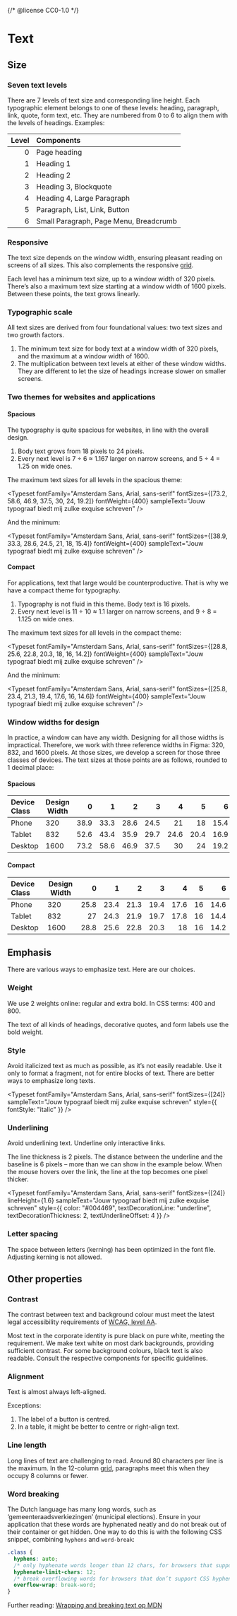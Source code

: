 {/* @license CC0-1.0 */}


<Meta title="Brand/Design Tokens/Text" />

# Text

## Size

### Seven text levels

There are 7 levels of text size and corresponding line height.
Each typographic element belongs to one of these levels: heading, paragraph, link, quote, form text, etc.
They are numbered from 0 to 6 to align them with the levels of headings.
Examples:

| Level | Components                             |
| ----: | :------------------------------------- |
|     0 | Page heading                           |
|     1 | Heading 1                              |
|     2 | Heading 2                              |
|     3 | Heading 3, Blockquote                  |
|     4 | Heading 4, Large Paragraph             |
|     5 | Paragraph, List, Link, Button          |
|     6 | Small Paragraph, Page Menu, Breadcrumb |

### Responsive

The text size depends on the window width, ensuring pleasant reading on screens of all sizes.
This also complements the responsive [grid](/docs/components-layout-grid--docs).

Each level has a minimum text size, up to a window width of 320 pixels.
There’s also a maximum text size starting at a window width of 1600 pixels.
Between these points, the text grows linearly.

### Typographic scale

All text sizes are derived from four foundational values: two text sizes and two growth factors.

1. The minimum text size for body text at a window width of 320 pixels, and the maximum at a window width of 1600.
2. The multiplication between text levels at either of these window widths.
   They are different to let the size of headings increase slower on smaller screens.

### Two themes for websites and applications

#### Spacious

The typography is quite spacious for websites, in line with the overall design.

1. Body text grows from 18 pixels to 24 pixels.
2. Every next level is 7 ÷ 6 ≈ 1.167 larger on narrow screens, and 5 ÷ 4 = 1.25 on wide ones.

The maximum text sizes for all levels in the spacious theme:

<Typeset
  fontFamily="Amsterdam Sans, Arial, sans-serif"
  fontSizes={[73.2, 58.6, 46.9, 37.5, 30, 24, 19.2]}
  fontWeight={400}
  sampleText="Jouw typograaf biedt mij zulke exquise schreven"
/>

And the minimum:

<Typeset
  fontFamily="Amsterdam Sans, Arial, sans-serif"
  fontSizes={[38.9, 33.3, 28.6, 24.5, 21, 18, 15.4]}
  fontWeight={400}
  sampleText="Jouw typograaf biedt mij zulke exquise schreven"
/>

#### Compact

For applications, text that large would be counterproductive.
That is why we have a compact theme for typography.

1. Typography is not fluid in this theme. Body text is 16 pixels.
2. Every next level is 11 ÷ 10 ≈ 1.1 larger on narrow screens, and 9 ÷ 8 = 1.125 on wide ones.

The maximum text sizes for all levels in the compact theme:

<Typeset
  fontFamily="Amsterdam Sans, Arial, sans-serif"
  fontSizes={[28.8, 25.6, 22.8, 20.3, 18, 16, 14.2]}
  fontWeight={400}
  sampleText="Jouw typograaf biedt mij zulke exquise schreven"
/>

And the minimum:

<Typeset
  fontFamily="Amsterdam Sans, Arial, sans-serif"
  fontSizes={[25.8, 23.4, 21.3, 19.4, 17.6, 16, 14.6]}
  fontWeight={400}
  sampleText="Jouw typograaf biedt mij zulke exquise schreven"
/>

### Window widths for design

In practice, a window can have any width.
Designing for all those widths is impractical.
Therefore, we work with three reference widths in Figma: 320, 832, and 1600 pixels.
At those sizes, we develop a screen for those three classes of devices.
The text sizes at those points are as follows, rounded to 1 decimal place:

#### Spacious

| Device Class | Design Width |    0 |    1 |    2 |    3 |    4 |    5 |    6 |
| :----------- | ------------ | ---: | ---: | ---: | ---: | ---: | ---: | ---: |
| Phone        | 320          | 38.9 | 33.3 | 28.6 | 24.5 |   21 |   18 | 15.4 |
| Tablet       | 832          | 52.6 | 43.4 | 35.9 | 29.7 | 24.6 | 20.4 | 16.9 |
| Desktop      | 1600         | 73.2 | 58.6 | 46.9 | 37.5 |   30 |   24 | 19.2 |

#### Compact

| Device Class | Design Width |    0 |    1 |    2 |    3 |    4 |   5 |    6 |
| :----------- | ------------ | ---: | ---: | ---: | ---: | ---: | --: | ---: |
| Phone        | 320          | 25.8 | 23.4 | 21.3 | 19.4 | 17.6 |  16 | 14.6 |
| Tablet       | 832          |   27 | 24.3 | 21.9 | 19.7 | 17.8 |  16 | 14.4 |
| Desktop      | 1600         | 28.8 | 25.6 | 22.8 | 20.3 |   18 |  16 | 14.2 |

## Emphasis

There are various ways to emphasize text.
Here are our choices.

### Weight

We use 2 weights online: regular and extra bold.
In CSS terms: 400 and 800.

<Typeset
  fontFamily="Amsterdam Sans, Arial, sans-serif"
  fontSizes={[24]}
  fontWeight={400}
  sampleText="Jouw typograaf biedt mij zulke exquise schreven"
/>

The text of all kinds of headings, decorative quotes, and form labels use the bold weight.

<Typeset
  fontFamily="Amsterdam Sans, Arial, sans-serif"
  fontSizes={[24]}
  fontWeight={800}
  sampleText="Jouw typograaf biedt mij zulke exquise schreven"
/>

### Style

Avoid italicized text as much as possible, as it’s not easily readable.
Use it only to format a fragment, not for entire blocks of text.
There are better ways to emphasize long texts.

<Typeset
  fontFamily="Amsterdam Sans, Arial, sans-serif"
  fontSizes={[24]}
  sampleText="Jouw typograaf biedt mij zulke exquise schreven"
  style={{ fontStyle: "italic" }}
/>

### Underlining

Avoid underlining text.
Underline only interactive links.

The line thickness is 2 pixels.
The distance between the underline and the baseline is 6 pixels –
more than we can show in the example below.
When the mouse hovers over the link, the line at the top becomes one pixel thicker.

<Typeset
  fontFamily="Amsterdam Sans, Arial, sans-serif"
  fontSizes={[24]}
  lineHeight={1.6}
  sampleText="Jouw typograaf biedt mij zulke exquise schreven"
  style={{ color: "#004469", textDecorationLine: "underline", textDecorationThickness: 2, textUnderlineOffset: 4 }}
/>

### Letter spacing

The space between letters (kerning) has been optimized in the font file.
Adjusting kerning is not allowed.

## Other properties

### Contrast

The contrast between text and background colour must meet the latest legal accessibility requirements of [WCAG, level AA](https://www.w3.org/WAI/WCAG21/Understanding/contrast-minimum.html).

Most text in the corporate identity is pure black on pure white, meeting the requirement.
We make text white on most dark backgrounds, providing sufficient contrast.
For some background colours, black text is also readable.
Consult the respective components for specific guidelines.

### Alignment

Text is almost always left-aligned.

Exceptions:

1. The label of a button is centred.
2. In a table, it might be better to centre or right-align text.

### Line length

Long lines of text are challenging to read.
Around 80 characters per line is the maximum.
In the 12-column [grid](/docs/components-layout-grid--docs), paragraphs meet this when they occupy 8 columns or fewer.

### Word breaking

The Dutch language has many long words, such as ‘gemeenteraadsverkiezingen’ (municipal elections).
Ensure in your application that these words are hyphenated neatly and do not break out of their container or get hidden.
One way to do this is with the following CSS snippet, combining `hyphens` and `word-break`:

```css
.class {
  hyphens: auto;
  /* only hyphenate words longer than 12 chars, for browsers that support it */
  hyphenate-limit-chars: 12;
  /* break overflowing words for browsers that don’t support CSS hyphens */
  overflow-wrap: break-word;
}
```

Further reading: [Wrapping and breaking text op MDN](https://developer.mozilla.org/en-US/docs/Web/CSS/CSS_text/Wrapping_breaking_text)
